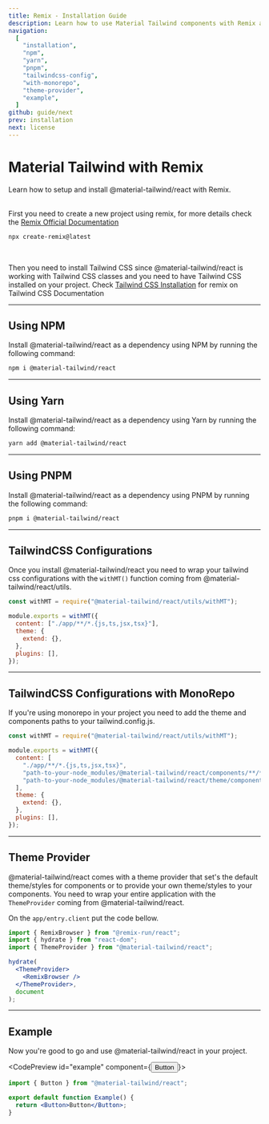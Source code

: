 ```yaml
---
title: Remix - Installation Guide
description: Learn how to use Material Tailwind components with Remix and Tailwind CSS to easily create elegant and flexible pages.
navigation:
  [
    "installation",
    "npm",
    "yarn",
    "pnpm",
    "tailwindcss-config",
    "with-monorepo",
    "theme-provider",
    "example",
  ]
github: guide/next
prev: installation
next: license
---
```


# Material Tailwind with Remix

<span id="installation" className="scroll-mt-48" />
Learn how to setup and install @material-tailwind/react with Remix.

<br />
<br />

First you need to create a new project using remix, for more details check the <a target="_blank" className="font-medium hover:text-blue-500 transition-colors" href="https://remix.run/docs/en/v1?ref=material-tailwind">Remix Official Documentation</a>

```bash
npx create-remix@latest
```

<br />

Then you need to install Tailwind CSS since @material-tailwind/react is working with Tailwind CSS classes and you need to have Tailwind CSS installed on your project.
Check <a href="https://tailwindcss.com/docs/guides/remix?ref=material-tailwind" target="_blank" className="font-medium hover:text-blue-500 transition-colors">Tailwind CSS Installation</a> for remix on Tailwind CSS Documentation

---

## Using NPM

Install @material-tailwind/react as a dependency using NPM by running the following command:

<span id="npm" className="scroll-mt-48" />

```bash
npm i @material-tailwind/react
```

---

## Using Yarn

Install @material-tailwind/react as a dependency using Yarn by running the following command:

<span id="yarn" className="scroll-mt-48" />

```bash
yarn add @material-tailwind/react
```

---

## Using PNPM

Install @material-tailwind/react as a dependency using PNPM by running the following command:

<span id="pnpm" className="scroll-mt-48" />

```bash
pnpm i @material-tailwind/react
```

---

## TailwindCSS Configurations

<span id="tailwindcss-config" className="scroll-mt-48" />

Once you install @material-tailwind/react you need to wrap your tailwind css configurations with the <Code>withMT()</Code> function coming from @material-tailwind/react/utils.

```js {1, 3, 9}
const withMT = require("@material-tailwind/react/utils/withMT");

module.exports = withMT({
  content: ["./app/**/*.{js,ts,jsx,tsx}"],
  theme: {
    extend: {},
  },
  plugins: [],
});
```

---

## TailwindCSS Configurations with MonoRepo

<span id="with-monorepo" className="scroll-mt-48" />

If you're using monorepo in your project you need to add the theme and components paths to your tailwind.config.js.

```js {6,7}
const withMT = require("@material-tailwind/react/utils/withMT");

module.exports = withMT({
  content: [
    "./app/**/*.{js,ts,jsx,tsx}",
    "path-to-your-node_modules/@material-tailwind/react/components/**/*.{js,ts,jsx,tsx}",
    "path-to-your-node_modules/@material-tailwind/react/theme/components/**/*.{js,ts,jsx,tsx}",
  ],
  theme: {
    extend: {},
  },
  plugins: [],
});
```

---

## Theme Provider

<span id="theme-provider" className="scroll-mt-48" />

@material-tailwind/react comes with a theme provider that set's the default theme/styles for components or to provide your own theme/styles to your components. You need to wrap your entire application with the <Code>ThemeProvider</Code> coming from @material-tailwind/react.

On the <Code>app/entry.client</Code> put the code bellow.

```jsx {3, 6, 8}
import { RemixBrowser } from "@remix-run/react";
import { hydrate } from "react-dom";
import { ThemeProvider } from "@material-tailwind/react";

hydrate(
  <ThemeProvider>
    <RemixBrowser />
  </ThemeProvider>,
  document
);
```

---

## Example

Now you're good to go and use @material-tailwind/react in your project.

<CodePreview id="example" component={<Button>Button</Button>}>
```jsx
import { Button } from "@material-tailwind/react";

export default function Example() {
  return <Button>Button</Button>;
}
```
</CodePreview>
